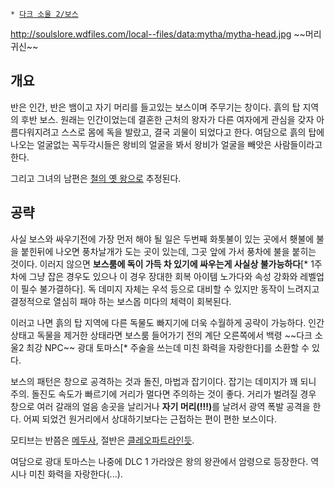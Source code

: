  * [[다크 소울 2/보스]]
http://soulslore.wdfiles.com/local--files/data:mytha/mytha-head.jpg
~~머리귀신~~

== 개요 ==
반은 인간, 반은 뱀이고 자기 머리를 들고있는 보스이며 주무기는 창이다. 흙의 탑 지역의 후반 보스. 원래는 인간이었는데 결혼한 근처의 왕자가 다른 여자에게 관심을 갖자 아름다워지려고 스스로 몸에 독을 발랐고, 결국 괴물이 되었다고 한다. 여담으로 흙의 탑에 나오는 얼굴없는 꼭두각시들은 왕비의 얼굴을 봐서 왕비가 얼굴을 빼앗은 사람들이라고 한다.

그리고 그녀의 남편은 [[철의 옛 왕]]으로 추정된다.

== 공략 ==
사실 보스와 싸우기전에 가장 먼저 해야 될 일은 두번째 화톳불이 있는 곳에서 횃불에 불을 붙힌뒤에 나오면 풍차날개가 도는 곳이 있는데, 그곳 앞에 가서 풍차에 불을 붙히는 것이다.  이러지 않으면 '''보스룸에 독이 가득 차 있기에 싸우는게 사실상 불가능하다'''[* 1주차에 그냥 잡은 경우도 있으나 이 경우 장대한 회복 아이템 노가다와 속성 강화와 레벨업이 필수 불가결하다]. 독 데미지 자체는 우석 등으로 대비할 수 있지만 동작이 느려지고 결정적으로 열심히 패야 하는 보스몹 미다의 체력이 회복된다.

이러고 나면 흙의 탑 지역에 다른 독물도 빠지기에 더욱 수월하게 공략이 가능하다. 인간 상태고 독물을 제거한 상태라면 보스룸 들어가기 전의 계단 오른쪽에서 백령 ~~다크 소울2 최강 NPC~~ 광대 토마스[* 주술을 쓰는데 미친 화력을 자랑한다]를 소환할 수 있다.

보스의 패턴은 창으로 공격하는 것과 돌진, 마법과 잡기이다. 잡기는 데미지가 꽤 되니 주의. 돌진도 속도가 빠르기에 거리가 멀다면 주의하는 것이 좋다. 거리가 벌려질 경우 창으로 여러 갈래의 얼음 송곳을 날리거나 '''자기 머리(!!!)'''를 날려서 광역 폭발 공격을 한다. 어찌 되었건 원거리에서 상대하기보다는 근접하는 편이 편한 보스이다.

모티브는 반쯤은 [[메두사]], 절반은 [[클레오파트라]]인듯.

여담으로 광대 토마스는 나중에 DLC 1 가라앉은 왕의 왕관에서 암령으로 등장한다. 역시나 미친 화력을 자랑한다(...).

